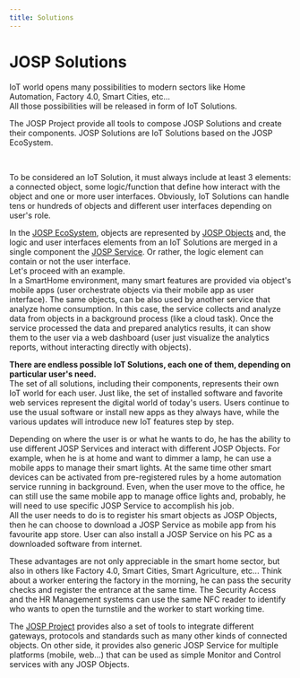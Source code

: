 ```yaml
---
title: Solutions
---
```

# JOSP Solutions


<WhatIntro
logo_path="/docs/img/logo/logo_250.png">

IoT world opens many possibilities to modern sectors like Home Automation, Factory 4.0, Smart Cities, etc...<br/>
All those possibilities will be released in form of IoT Solutions.

The JOSP Project provide all tools to compose JOSP Solutions and create their components.
JOSP Solutions are IoT Solutions based on the JOSP EcoSystem.

</WhatIntro>
<br/>

To be considered an IoT Solution, it must always include at least 3 elements: a connected object, some logic/function that define how interact with the object and one or more user interfaces.
Obviously, IoT Solutions can handle tens or hundreds of objects and different user interfaces depending on user's role.

In the [JOSP EcoSystem](ecosystem), objects are represented by [JOSP Objects](object) and, the logic and user interfaces elements from an IoT Solutions are merged in a single component the [JOSP Service](service).
Or rather, the logic element can contain or not the user interface.<br/>
Let's proceed with an example.<br/>
In a SmartHome environment, many smart features are provided via object's mobile apps (user orchestrate objects via their mobile app as user interface).
The same objects, can be also used by another service that analyze home consumption.
In this case, the service collects and analyze data from objects in a background process (like a cloud task).
Once the service processed the data and prepared analytics results, it can show them to the user via a web dashboard (user just visualize the analytics reports, without interacting directly with objects).

**There are endless possible IoT Solutions, each one of them, depending on particular user's need.**<br/>
The set of all solutions, including their components, represents their own IoT world for each user. Just like, the set of installed software and favorite web services represent the digital world of today's users.
Users continue to use the usual software or install new apps as they always have, while the various updates will introduce new IoT features step by step.

Depending on where the user is or what he wants to do, he has the ability to use different JOSP Services and interact with different JOSP Objects.
For example, when he is at home and want to dimmer a lamp, he can use a mobile apps to manage their smart lights.
At the same time other smart devices can be activated from pre-registered rules by a home automation service running in background.
Even, when the user move to the office, he can still use the same mobile app to manage office lights and, probably, he will need to use specific JOSP Service to accomplish his job.<br/>
All the user needs to do is to register his smart objects as JOSP Objects, then he can choose to download a JOSP Service as mobile app from his favourite app store.
User can also install a JOSP Service on his PC as a downloaded software from internet.

These advantages are not only appreciable in the smart home sector, but also in others like Factory 4.0, Smart Cities, Smart Agriculture, etc...
Think about a worker entering the factory in the morning, he can pass the security checks and register the entrance at the same time.
The Security Access and the HR Management systems can use the same NFC reader to identify who wants to open the turnstile and the worker to start working time.<br/>

The [JOSP Project](../) provides also a set of tools to integrate different gateways, protocols and standards such as many other kinds of connected objects.
On other side, it provides also generic JOSP Service for multiple platforms (mobile, web...) that can be used as simple Monitor and Control services with any JOSP Objects.
